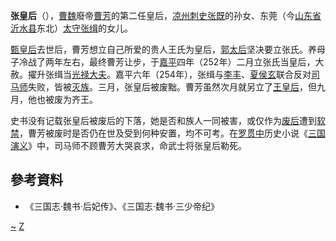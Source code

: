'''张皇后'''（{{bd|3世纪||3世纪|catIdx=Zhang,张}}），[[曹魏|曹魏]]廢帝[[曹芳|曹芳]]的第二任皇后，[[凉州|凉州]][[刺史|刺史]][[張既|张既]]的孙女、东莞（今[[山东省|山东省]][[沂水县|沂水县]]东北）[[太守|太守]][[張緝|张缉]]的女儿。

[[懷皇后_(曹魏)|甄皇后]]去世后，曹芳想立自己所爱的贵人王氏为皇后，[[明元郭皇后|郭太后]]坚决要立张氏。养母子冷战了两年左右，最终曹芳让步，于[[嘉平_(曹魏)|嘉平]]四年（252年）二月立张氏当皇后，大赦。擢升张缉当[[光禄大夫|光禄大夫]]。嘉平六年（254年），张缉与[[李丰_(曹魏)|李丰]]、[[夏侯玄|夏侯玄]]联合反对[[司马师|司马师]]失败，皆被[[族誅|灭族]]。三月，张皇后被废黜。曹芳虽然次月就另立了[[王皇后_(曹魏)|王皇后]]，但九月，他也被废为齐王。

史书没有记载张皇后被废后的下落，她是否和族人一同被害，或仅作为[[废后|废后]]遭到[[软禁|软禁]]，曹芳被废时是否仍在世及受到何种安置，均不可考。在[[罗贯中|罗贯中]]历史小说《[[三国演义|三国演义]]》中，司马师不顾曹芳大哭哀求，命武士将张皇后勒死。

{{start box}}
{{s-before|[[懷皇后_(曹芳)|甄皇后]]}}
{{s-title|[[:Category:曹魏皇后|曹魏皇后]]|252年—254年}}
{{s-after|[[王皇后_(曹芳)|王皇后]]}}
{{end box}}

{{三国皇后}}

==參考資料==
*《三国志·魏书·后妃传》、《三国志·魏书·三少帝纪》

[[Category:张姓|~]]
[[Category:曹魏废后|Z]]